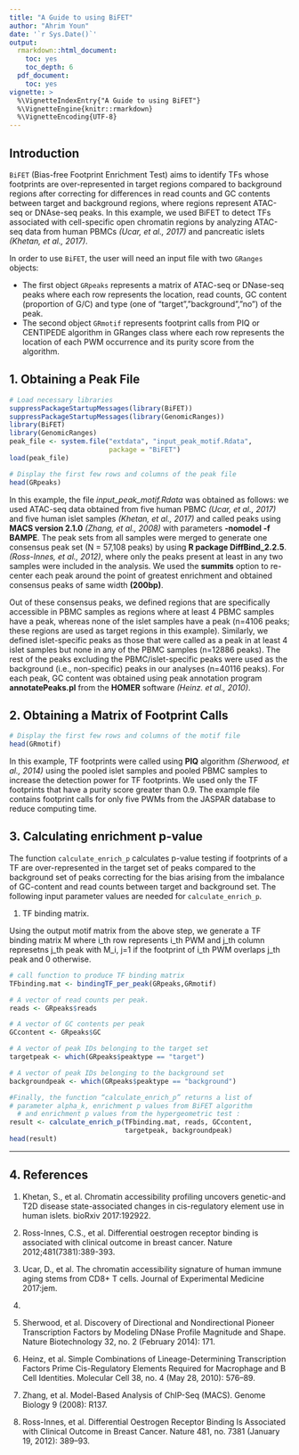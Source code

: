 ```yaml
---
title: "A Guide to using BiFET"
author: "Ahrim Youn"
date: '`r Sys.Date()`'
output:
  rmarkdown::html_document:
    toc: yes
    toc_depth: 6
  pdf_document:
    toc: yes
vignette: >
  %\VignetteIndexEntry{"A Guide to using BiFET"}
  %\VignetteEngine{knitr::rmarkdown}
  %\VignetteEncoding{UTF-8}
---
```


## Introduction

`BiFET` (Bias-free Footprint Enrichment Test) aims to identify TFs whose
footprints are over-represented in target regions compared to background 
regions after correcting for differences in read counts and GC contents between
target and background regions, where regions represent ATAC-seq or DNAse-seq
peaks. In this example, we used BiFET to detect TFs associated with
cell-specific open chromatin regions by analyzing ATAC-seq data from
human PBMCs *(Ucar, et al., 2017)* and pancreatic islets
*(Khetan, et al., 2017)*.

In order to use `BiFET`, the user will need an input file with
 two `GRanges` objects:

* The first object `GRpeaks` represents a matrix of ATAC-seq or DNase-seq
peaks where each row represents the location, read counts,
GC content (proportion of G/C) and type (one of “target”,”background”,”no”)
of the peak. 
* The second object `GRmotif` represents footprint calls from PIQ or
CENTIPEDE algorithm in GRanges class where each row represents the location
of each PWM occurrence and its purity score from the algorithm.     

## 1. Obtaining a Peak File

```r
# Load necessary libraries
suppressPackageStartupMessages(library(BiFET))
suppressPackageStartupMessages(library(GenomicRanges))
library(BiFET)
library(GenomicRanges)
peak_file <- system.file("extdata", "input_peak_motif.Rdata",
                         package = "BiFET")
load(peak_file)

# Display the first few rows and columns of the peak file
head(GRpeaks)

```

In this example, the file *input_peak_motif.Rdata* was obtained
as follows: we used ATAC-seq data obtained from five human PBMC
*(Ucar, et al., 2017)* and five human islet samples *(Khetan, et al., 2017)*
and called peaks using **MACS version 2.1.0** *(Zhang, et al., 2008)* with
parameters **-nomodel -f BAMPE**. The peak sets from all samples were merged
to generate one consensus peak set (N = 57,108 peaks) by using
**R package DiffBind_2.2.5**. *(Ross-Innes, et al., 2012)*, where only the peaks
present at least in any two samples were included in the analysis. 
We used the **summits** option to re-center each peak around the point of
greatest enrichment and obtained consensus peaks of same width **(200bp)**. 

Out of these consensus peaks, we defined regions that are specifically
accessible in PBMC samples as regions where at least 4 PBMC samples have
a peak, whereas none of the islet samples have a peak 
(n=4106 peaks; these regions are used as target regions in this example). 
Similarly, we defined islet-specific peaks as those that were called as 
a peak in at least 4 islet samples but none in any of the 
PBMC samples (n=12886 peaks). The rest of the peaks excluding the 
PBMC/islet-specific peaks were used as the background
(i.e., non-specific) peaks in our analyses (n=40116 peaks). For each peak,
GC content was obtained using peak annotation program 
**annotatePeaks.pl** from the **HOMER** software *(Heinz. et al., 2010)*.

## 2. Obtaining a Matrix of Footprint Calls

```r
# Display the first few rows and columns of the motif file
head(GRmotif)

```

In this example, TF footprints were called using **PIQ** algorithm
*(Sherwood, et al., 2014)* using the pooled islet samples and pooled PBMC
samples to increase the detection power for TF footprints. We used only the
TF footprints that have a purity score greater than 0.9. The example file
contains footprint calls for only five PWMs from the
JASPAR database to reduce computing time.

## 3. Calculating enrichment p-value

The function `calculate_enrich_p` calculates p-value testing if footprints
of a TF are over-represented in the target set of peaks compared to the
background set of peaks correcting for the bias arising from the imbalance
of GC-content and read counts between target and background set. The following
input parameter values are needed for `calculate_enrich_p`.

1. TF binding matrix.

Using the output motif matrix from the above step, we generate a TF binding
matrix M where i_th row represents i_th PWM and j_th column represetns j_th
peak with M_i, j=1 if the footprint of i_th PWM overlaps j_th peak and
0 otherwise. 

```r
# call function to produce TF binding matrix
TFbinding.mat <- bindingTF_per_peak(GRpeaks,GRmotif)

# A vector of read counts per peak.
reads <- GRpeaks$reads 

# A vector of GC contents per peak 
GCcontent <- GRpeaks$GC

# A vector of peak IDs belonging to the target set
targetpeak <- which(GRpeaks$peaktype == "target")

# A vector of peak IDs belonging to the background set
backgroundpeak <- which(GRpeaks$peaktype == "background")

#Finally, the function “calculate_enrich_p” returns a list of 
# parameter alpha_k, enrichment p values from BiFET algorithm 
  # and enrichment p values from the hypergeometric test :
result <- calculate_enrich_p(TFbinding.mat, reads, GCcontent,
                             targetpeak, backgroundpeak)
head(result)
```

---

## 4. References

1. Khetan, S., et al. Chromatin accessibility profiling uncovers genetic-and
T2D disease state-associated changes in cis-regulatory element use in human
islets. bioRxiv 2017:192922.

2. Ross-Innes, C.S., et al. Differential oestrogen receptor binding is
associated with clinical outcome in breast cancer. 
Nature 2012;481(7381):389-393.

3. Ucar, D., et al. The chromatin accessibility signature of human immune
aging stems from CD8+ T cells. Journal of Experimental Medicine 2017:jem.
20170416.

4. Sherwood, et al. Discovery of Directional and Nondirectional Pioneer
Transcription Factors by Modeling DNase Profile Magnitude and Shape.
Nature Biotechnology 32, no. 2 (February 2014): 171.

5. Heinz, et al. Simple Combinations of Lineage-Determining Transcription
Factors Prime Cis-Regulatory Elements Required for Macrophage and B Cell 
Identities. Molecular Cell 38, no. 4 (May 28, 2010): 576–89. 

6. Zhang, et al. Model-Based Analysis of ChIP-Seq (MACS). 
Genome Biology 9 (2008): R137. 

7. Ross-Innes, et al. Differential Oestrogen Receptor Binding Is Associated
with Clinical Outcome in Breast Cancer. Nature 481, no. 7381 
(January 19, 2012): 389–93. 



